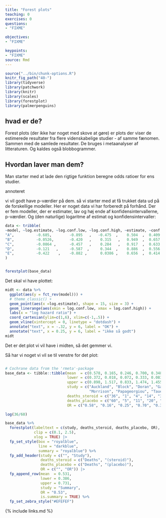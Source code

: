 ```yaml
---
title: "Forest plots"
teaching: 0
exercises: 0
questions: 
- "FIXME"

objectives:
- "FIXME"

keypoints:
- "FIXME"
source: Rmd
---
```


```r
source("../bin/chunk-options.R")
knitr_fig_path("40-")
library(tidyverse)
library(patchwork)
library(knitr)
library(scales)
library(forestplot)
library(palmerpenguins)
```

## hvad er de?
Forest plots (der ikke har noget med skove at gøre) er 
plots der viser de estimerede resultater fra flere videnskabelige studier -
af samme fænomen. Sammen med de samlede resultater. De bruges i metaanalyser
af litteraturen. Og kaldes også blobbogrammer.

## Hvordan laver man dem?

Man starter med at lade den rigtige funktion beregne odds ratioer for ens
studier. 




annoteret

vi vil godt have p-værdier på dem. 
så vi starter med at få trukket data ud på de forskellige modeller. Her er noget
data vi har forberedt på forhånd. Der er fem modeller, der er estimater, lav og høj 
ende af konfidensintervallerne, p-værdier. Og (den naturlige) logaritme af 
estimat og konfidensintervaller:


```r
data <- tribble(
~model, ~log.estimate, ~log.conf.low, ~log.conf.high, ~estimate, ~conf.low, ~conf.high, ~p.value,
"A",          -0.685,        -0.895   ,   -0.475  ,    0.504  ,  0.409  ,   0.622, 1.68e-10,
"B",          -0.0526,       -0.420   ,    0.315   ,   0.949  ,  0.657  ,   1.37,  7.79e-1,
"C",          -0.0864 ,      -0.457   ,    0.284   ,   0.917  ,  0.633  ,   1.33,  6.47e-1,
"D",          -0.121   ,     -0.587  ,     0.344  ,    0.886  ,  0.556  ,   1.41,  6.09e-1,
"E",          -0.422    ,    -0.882 ,      0.0386 ,    0.656  ,  0.414  ,   1.04,  7.26e-2 
)


forestplot(base_data)

```

Det skal vi have plottet:
```r
midt <- data %>% 
  ggplot(aes(y = fct_rev(model))) +
  # theme_classic() +
  geom_point(aes(x =log.estimate), shape = 15, size = 3) +
  geom_linerange(aes(xmin = log.conf.low, xmax = log.conf.high)) +
  labs(x = "log hazard ratio") +
  coord_cartesian(ylim=c(1,6), xlim=c(-1,.5)) +
  geom_vline(xintercept = 0, linetype = "dotdash") +
  annotate("text", x = -.32, y = 6, label = "OK") +
  annotate("text", x = 0.25, y = 6, label = "ikke så godt")
midt
```
Det er det plot vi vil have i midten, så det gemmer vi.

Så har vi noget vi vil se til venstre for det plot:
```r

  
```

```r
# Cochrane data from the 'rmeta'-package
base_data <- tibble::tibble(mean  = c(0.578, 0.165, 0.246, 0.700, 0.348, 0.139, 1.017),
                            lower = c(0.372, 0.018, 0.072, 0.333, 0.083, 0.016, 0.365),
                            upper = c(0.898, 1.517, 0.833, 1.474, 1.455, 1.209, 2.831),
                            study = c("Auckland", "Block", "Doran", "Gamsu",
                                      "Morrison", "Papageorgiou", "Tauesch"),
                            deaths_steroid = c("36", "1", "4", "14", "3", "1", "8"),
                            deaths_placebo = c("60", "5", "11", "20", "7", "7", "10"),
                            OR = c("0.58", "0.16", "0.25", "0.70", "0.35", "0.14", "1.02"))

log(36/60)

base_data %>% 
  forestplot(labeltext = c(study, deaths_steroid, deaths_placebo, OR),
             clip = c(0.1, 2.5),
             xlog = TRUE) |>
  fp_set_style(box = "royalblue",
               line = "darkblue",
               summary = "royalblue") %>% 
  fp_add_header(study = c("", "Study"),
                deaths_steroid = c("Deaths", "(steroid)"),
                deaths_placebo = c("Deaths", "(placebo)"),
                OR = c("", "OR")) |>
  fp_append_row(mean  = 0.531,
                lower = 0.386,
                upper = 0.731,
                study = "Summary",
                OR = "0.53",
                is.summary = TRUE) %>% 
  fp_set_zebra_style("#EFEFEF")
```



{% include links.md %}